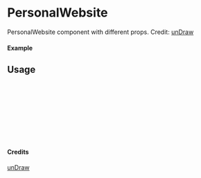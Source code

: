 
<Meta of={PersonalWebsite} title="unDraw/PersonalWebsite" />

# PersonalWebsite

PersonalWebsite component with different props.
Credit: [unDraw](https://undraw.co/illustrations)

#### Example

<Canvas of={PersonalWebsite.Primary} />

## Usage

```ts
import { PersonalWebsite } from "yadl-ui";

const Example = () => {
  return (
      <PersonalWebsite />
  );
};

export default Example;
```

#### Credits
[unDraw](https://undraw.co/illustrations)

